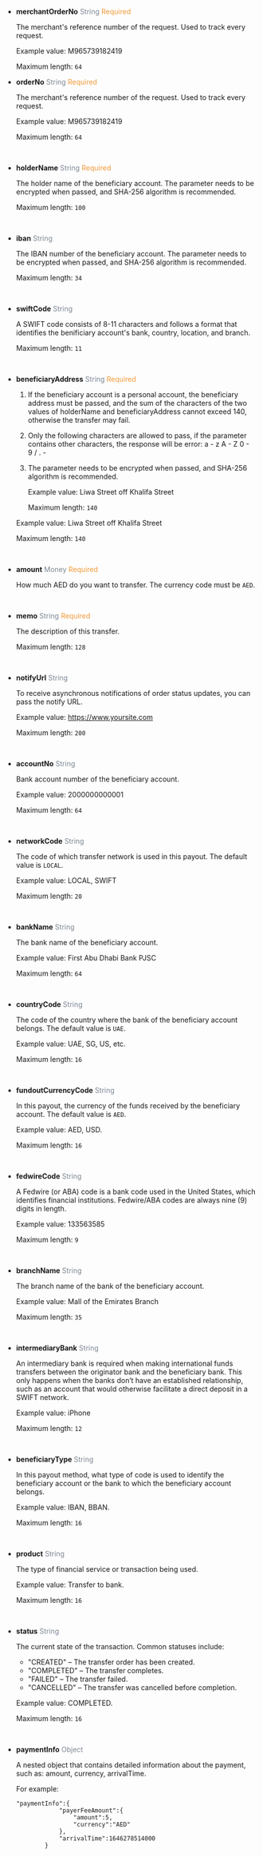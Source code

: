- **merchantOrderNo** <font color = ' #7d8793'>String</font> <font color = '#f19938'>Required</font>

  The merchant's reference number of the request. Used to track every request.

  Example value: M965739182419

  Maximum length: `64`
  <br />
  
- **orderNo** <font color = ' #7d8793'>String</font> <font color = '#f19938'>Required</font>

	The merchant's reference number of the request. Used to track every request.

	Example value: M965739182419

	Maximum length: `64`

	<br />

- **holderName** <font color = ' #7d8793'>String</font> <font color = '#f19938'>Required</font>

	The holder name of the beneficiary account. The parameter needs to be encrypted when passed, and SHA-256 algorithm is recommended.

	Maximum length: `100`

	<br />

- **iban** <font color = ' #7d8793'>String</font>

	The IBAN number of the beneficiary account. The parameter needs to be encrypted when passed, and SHA-256 algorithm is recommended.

	Maximum length: `34`

	<br />

- **swiftCode** <font color = ' #7d8793'>String</font>

	A SWIFT code consists of 8-11 characters and follows a format that identifies the benificiary account's bank, country, location, and branch.

	Maximum length: `11`

	<br />

- **beneficiaryAddress** <font color = ' #7d8793'>String</font> <font color = '#f19938'>Required</font>

  1. If the beneficiary account is a personal account, the beneficiary address must be passed, and the sum of the characters of the two values of holderName and beneficiaryAddress cannot exceed 140, otherwise the transfer may fail.

  2. Only the following characters are allowed to pass, if the parameter contains other characters, the response will be error: a - z A - Z 0 - 9 / . -

  3. The parameter needs to be encrypted when passed, and SHA-256 algorithm is recommended.

     Example value: Liwa Street off Khalifa Street

     Maximum length: `140`

  Example value: Liwa Street off Khalifa Street

  Maximum length: `140`

  <br/>

- **amount** <font color = ' #7d8793'>Money</font> <font color = '#f19938'>Required</font>

	How much AED do you want to transfer. The currency code must be `AED`.

	<br />

- **memo** <font color = ' #7d8793'>String</font> <font color = '#f19938'>Required</font>

	The description of this transfer.

	Maximum length: `128`

	<br />

- **notifyUrl** <font color = ' #7d8793'>String</font>

	To receive asynchronous notifications of order status updates, you can pass the notify URL.

	Example value: https://www.yoursite.com

	Maximum length: `200`

	<br />

- **accountNo** <font color = ' #7d8793'>String</font>

	Bank account number of the beneficiary account.

	Example value: 2000000000001

	Maximum length: `64`

	<br />

- **networkCode** <font color = ' #7d8793'>String</font>

	The code of which transfer network is used in this payout. The default value is `LOCAL`.

	Example value: LOCAL, SWIFT

	Maximum length: `20`

	<br />

- **bankName** <font color = ' #7d8793'>String</font>

	The bank name of the beneficiary account.

	Example value: First Abu Dhabi Bank PJSC

	Maximum length: `64`

	<br />

- **countryCode** <font color = ' #7d8793'>String</font>

	The code of the country where the bank of the beneficiary account belongs. The default value is `UAE`.

	Example value: UAE, SG, US, etc.

	Maximum length: `16`

	<br />

- **fundoutCurrencyCode** <font color = ' #7d8793'>String</font>

	In this payout, the currency of the funds received by the beneficiary account. The default value is `AED`.

	Example value: AED, USD.

	Maximum length: `16`

	<br />

- **fedwireCode** <font color = ' #7d8793'>String</font>

	A Fedwire (or ABA) code is a bank code used in the United States, which identifies financial institutions. Fedwire/ABA codes are always nine (9) digits in length.

	Example value: 133563585

	Maximum length: `9`

	<br />

- **branchName** <font color = ' #7d8793'>String</font>

	The branch name of the bank of the beneficiary account.

	Example value: Mall of the Emirates Branch

	Maximum length: `35`

	<br />

- **intermediaryBank** <font color = ' #7d8793'>String</font>

	An intermediary bank is required when making international funds transfers between the originator bank and the beneficiary bank. This only happens when the banks don’t have an established relationship, such as an account that would otherwise facilitate a direct deposit in a SWIFT network.

	Example value: iPhone

	Maximum length: `12`

	<br />

- **beneficiaryType** <font color = ' #7d8793'>String</font>

	In this payout method, what type of code is used to identify the beneficiary account or the bank to which the beneficiary account belongs.

	Example value: IBAN, BBAN.

	Maximum length: `16`

	<br />

- **product** <font color = ' #7d8793'>String</font>

	The type of financial service or transaction being used.

	Example value: Transfer to bank.

	Maximum length: `16`

	<br />

- **status** <font color = ' #7d8793'>String</font>

	The current state of the transaction. Common statuses include:
	- "CREATED" – The transfer order has been created.
	- "COMPLETED" – The transfer completes.
	- "FAILED" – The transfer failed.
	- "CANCELLED" – The transfer was cancelled before completion.

	Example value: COMPLETED.

	Maximum length: `16`

	<br />

- **paymentInfo** <font color = ' #7d8793'>Object</font>

	A nested object that contains detailed information about the payment, such as: amount, currency, arrivalTime.

	For example:
	```
	"paymentInfo":{
                "payerFeeAmount":{
                    "amount":5,
                    "currency":"AED"
                },
                "arrivalTime":1646278514000
            }
	```

	<br />
